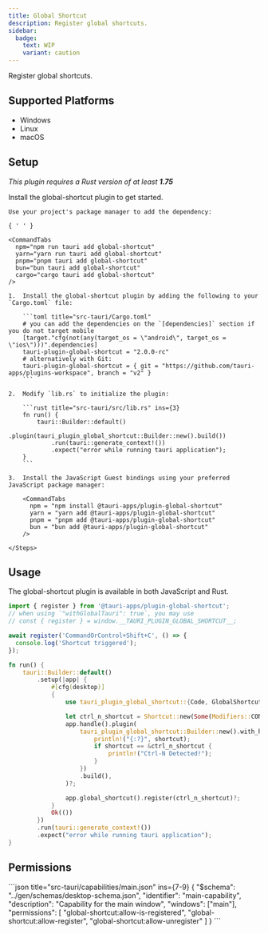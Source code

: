 ```yaml
---
title: Global Shortcut
description: Register global shortcuts.
sidebar:
  badge:
    text: WIP
    variant: caution
---
```



<PluginLinks plugin="global-shortcut" />

Register global shortcuts.

## Supported Platforms

- Windows
- Linux
- macOS

## Setup

_This plugin requires a Rust version of at least **1.75**_

Install the global-shortcut plugin to get started.

<Tabs>
  <TabItem label="Automatic" >

    Use your project's package manager to add the dependency:

    { ' ' }

    <CommandTabs
      npm="npm run tauri add global-shortcut"
      yarn="yarn run tauri add global-shortcut"
      pnpm="pnpm tauri add global-shortcut"
      bun="bun tauri add global-shortcut"
      cargo="cargo tauri add global-shortcut"
    />

  </TabItem>
  <TabItem label = "Manual">
    <Steps>

    1.  Install the global-shortcut plugin by adding the following to your `Cargo.toml` file:

        ```toml title="src-tauri/Cargo.toml"
        # you can add the dependencies on the `[dependencies]` section if you do not target mobile
        [target."cfg(not(any(target_os = \"android\", target_os = \"ios\")))".dependencies]
        tauri-plugin-global-shortcut = "2.0.0-rc"
        # alternatively with Git:
        tauri-plugin-global-shortcut = { git = "https://github.com/tauri-apps/plugins-workspace", branch = "v2" }
        ```

    2.  Modify `lib.rs` to initialize the plugin:

        ```rust title="src-tauri/src/lib.rs" ins={3}
        fn run() {
            tauri::Builder::default()
                .plugin(tauri_plugin_global_shortcut::Builder::new().build())
                .run(tauri::generate_context!())
                .expect("error while running tauri application");
        }
        ```

    3.  Install the JavaScript Guest bindings using your preferred JavaScript package manager:

        <CommandTabs
          npm = "npm install @tauri-apps/plugin-global-shortcut"
          yarn = "yarn add @tauri-apps/plugin-global-shortcut"
          pnpm = "pnpm add @tauri-apps/plugin-global-shortcut"
          bun = "bun add @tauri-apps/plugin-global-shortcut"
        />

    </Steps>

  </TabItem>
</Tabs>

## Usage

The global-shortcut plugin is available in both JavaScript and Rust.

<Tabs>
  <TabItem label="JavaScript" >

```javascript
import { register } from '@tauri-apps/plugin-global-shortcut';
// when using `"withGlobalTauri": true`, you may use
// const { register } = window.__TAURI_PLUGIN_GLOBAL_SHORTCUT__;

await register('CommandOrControl+Shift+C', () => {
  console.log('Shortcut triggered');
});
```

  </TabItem>
  <TabItem label = "Rust" >

```rust title="src-tauri/src/lib.rs"
fn run() {
    tauri::Builder::default()
        .setup(|app| {
            #[cfg(desktop)]
            {
                use tauri_plugin_global_shortcut::{Code, GlobalShortcutExt, Modifiers, Shortcut};

                let ctrl_n_shortcut = Shortcut::new(Some(Modifiers::CONTROL), Code::KeyN);
                app.handle().plugin(
                    tauri_plugin_global_shortcut::Builder::new().with_handler(move |_app, shortcut| {
                        println!("{:?}", shortcut);
                        if shortcut == &ctrl_n_shortcut {
                            println!("Ctrl-N Detected!");
                        }
                    })
                    .build(),
                )?;

                app.global_shortcut().register(ctrl_n_shortcut)?;
            }
            Ok(())
        })
        .run(tauri::generate_context!())
        .expect("error while running tauri application");
}
```

  </TabItem>
</Tabs>

## Permissions

<PluginPermissions plugin="global-shortcut">
  <div slot="capability">
    ```json title="src-tauri/capabilities/main.json" ins={7-9}
    {
      "$schema": "../gen/schemas/desktop-schema.json",
      "identifier": "main-capability",
      "description": "Capability for the main window",
      "windows": ["main"],
      "permissions": [
        "global-shortcut:allow-is-registered",
        "global-shortcut:allow-register",
        "global-shortcut:allow-unregister"
      ]
    }
    ```
  </div>
</PluginPermissions>

